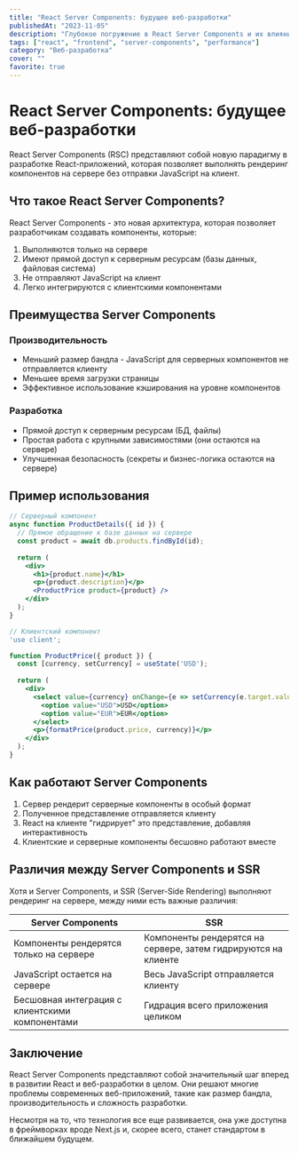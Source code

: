 ```yaml
---
title: "React Server Components: будущее веб-разработки"
publishedAt: "2023-11-05"
description: "Глубокое погружение в React Server Components и их влияние на современную веб-разработку"
tags: ["react", "frontend", "server-components", "performance"]
category: "Веб-разработка"
cover: ""
favorite: true
---
```


# React Server Components: будущее веб-разработки

React Server Components (RSC) представляют собой новую парадигму в разработке React-приложений, которая позволяет выполнять рендеринг компонентов на сервере без отправки JavaScript на клиент.

## Что такое React Server Components?

React Server Components - это новая архитектура, которая позволяет разработчикам создавать компоненты, которые:

1. Выполняются только на сервере
2. Имеют прямой доступ к серверным ресурсам (базы данных, файловая система)
3. Не отправляют JavaScript на клиент
4. Легко интегрируются с клиентскими компонентами

## Преимущества Server Components

### Производительность

- Меньший размер бандла - JavaScript для серверных компонентов не отправляется клиенту
- Меньшее время загрузки страницы
- Эффективное использование кэширования на уровне компонентов

### Разработка

- Прямой доступ к серверным ресурсам (БД, файлы)
- Простая работа с крупными зависимостями (они остаются на сервере)
- Улучшенная безопасность (секреты и бизнес-логика остаются на сервере)

## Пример использования

```jsx
// Серверный компонент
async function ProductDetails({ id }) {
  // Прямое обращение к базе данных на сервере
  const product = await db.products.findById(id);
  
  return (
    <div>
      <h1>{product.name}</h1>
      <p>{product.description}</p>
      <ProductPrice product={product} />
    </div>
  );
}

// Клиентский компонент
'use client';

function ProductPrice({ product }) {
  const [currency, setCurrency] = useState('USD');
  
  return (
    <div>
      <select value={currency} onChange={e => setCurrency(e.target.value)}>
        <option value="USD">USD</option>
        <option value="EUR">EUR</option>
      </select>
      <p>{formatPrice(product.price, currency)}</p>
    </div>
  );
}
```

## Как работают Server Components

1. Сервер рендерит серверные компоненты в особый формат
2. Полученное представление отправляется клиенту
3. React на клиенте "гидрирует" это представление, добавляя интерактивность
4. Клиентские и серверные компоненты бесшовно работают вместе

## Различия между Server Components и SSR

Хотя и Server Components, и SSR (Server-Side Rendering) выполняют рендеринг на сервере, между ними есть важные различия:

| Server Components | SSR |
|------------------|-----|
| Компоненты рендерятся только на сервере | Компоненты рендерятся на сервере, затем гидрируются на клиенте |
| JavaScript остается на сервере | Весь JavaScript отправляется клиенту |
| Бесшовная интеграция с клиентскими компонентами | Гидрация всего приложения целиком |

## Заключение

React Server Components представляют собой значительный шаг вперед в развитии React и веб-разработки в целом. Они решают многие проблемы современных веб-приложений, такие как размер бандла, производительность и сложность разработки.

Несмотря на то, что технология все еще развивается, она уже доступна в фреймворках вроде Next.js и, скорее всего, станет стандартом в ближайшем будущем. 